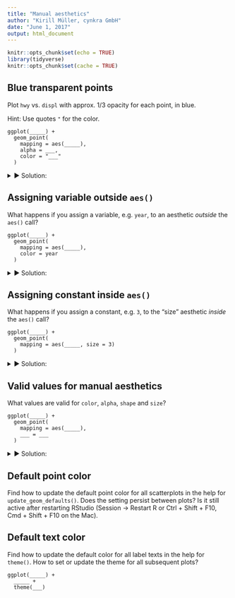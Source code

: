 ```yaml
---
title: "Manual aesthetics"
author: "Kirill Müller, cynkra GmbH"
date: "June 1, 2017"
output: html_document
---
```


```r
knitr::opts_chunk$set(echo = TRUE)
library(tidyverse)
knitr::opts_chunk$set(cache = TRUE)
```

## Blue transparent points

Plot `hwy` vs. `displ` with approx. 1/3 opacity for each point, in blue.

Hint: Use quotes `"` for the color.

```    
ggplot(_____) +
  geom_point(
    mapping = aes(_____),
    alpha = ___,
    color = "___"
  )
```

<details>
<summary>&#x25BA; Solution:</summary>
```r
ggplot(data = mpg) +
  geom_point(
    mapping = aes(x = displ, y = hwy),
    alpha = 1 / 3,
    color = "blue"
  )
```

Some appear darker due to overplotting.
</details>


## Assigning variable outside `aes()`

What happens if you assign a variable, e.g. `year`, to an aesthetic *outside* the `aes()` call?

```    
ggplot(_____) +
  geom_point(
    mapping = aes(_____),
    color = year
  )
```

<details>
<summary>&#x25BA; Solution:</summary>
Fails with an error:

```r
ggplot(data = mpg) +
  geom_point(
    mapping = aes(x = displ, y = hwy),
    color = year
  )
```

The error message is fairly confusing in some cases:

```r
ggplot(data = mpg) +
  geom_point(
    mapping = aes(x = displ, y = hwy),
    color = class
  )
```
</details>

## Assigning constant inside `aes()`

What happens if you assign a constant, e.g. `3`, to the "size" aesthetic *inside* the `aes()` call?

```    
ggplot(_____) +
  geom_point(
    mapping = aes(_____, size = 3)
  )
```

<details>
<summary>&#x25BA; Solution:</summary>
This works, but creates a useless legend and may give unexpected results.
Same for `color`, `shape`, and other aesthetics:

```r
ggplot(data = mpg) +
  geom_point(
    mapping = aes(x = displ, y = hwy, size = 3)
  )

ggplot(data = mpg) +
  geom_point(
    mapping = aes(x = displ, y = hwy, color = "red")
  )

ggplot(data = mpg) +
  geom_point(
    mapping = aes(x = displ, y = hwy, color = "blue")
  )

ggplot(data = mpg) +
  geom_point(
    mapping = aes(x = displ, y = hwy, shape = "triangle")
  )
```
</details>

## Valid values for manual aesthetics

What values are valid for `color`, `alpha`, `shape` and `size`?

```    
ggplot(_____) +
  geom_point(
    mapping = aes(_____),
    ___ = ___
  )
```

<details>
<summary>&#x25BA; Solution:</summary>
- `color`: basic colors, numbers

- `alpha`: numbers between 0 and 1

- `shape`: integers from 0 to 25, negative integers seem to display a letter

- `size`: positive numbers
</details>

## Default point color

Find how to update the default point color for all scatterplots in the help for `update_geom_defaults()`. Does the setting persist between plots? Is it still active after restarting RStudio (Session → Restart R or Ctrl + Shift + F10, Cmd + Shift + F10 on the Mac).

## Default text color

Find how to update the default color for all label texts in the help for `theme()`. How to set or update the theme for all subsequent plots?

```
ggplot(_____) +
  _____ +
  theme(___)
```
